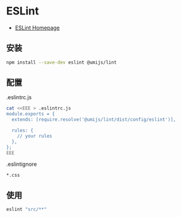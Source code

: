 

# ESLint

- [ESLint Homepage](https://eslint.org/)

## 安装

```bash npm2yarn
npm install --save-dev eslint @umijs/lint
```

## 配置

.eslintrc.js

```bash
cat <<EEE > .eslintrc.js
module.exports = {
  extends: [require.resolve('@umijs/lint/dist/config/eslint')],

  rules: {
    // your rules
  },
};
EEE
```

.eslintignore

```ignore title=".eslintignore"
*.css
```

## 使用

```bash
eslint "src/**"
```
